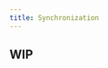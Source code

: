 ```yaml
---
title: Synchronization
---
```


## WIP
<!-- There are currently two methods to synchronize with the StarkNet chain (i.e., download, hold, and update the StarkNet state):

1. The StarkWare feeder gateway (a centralized API provided by StarkWare) or
2. The Layer 1 StarkNet contracts on the Ethereum chain (these contracts hold the StarkNet data on-chain,
   [providing data availability](https://docs.starknet.io/docs/Data%20Availabilty/on-chain-data)).

## API syncing

The syncing process with the feeder gateway is relatively simple: request a state update from the API [like this](https://alpha-mainnet.starknet.io/feeder_gateway/get_state_update?blockNumber=0)
and apply that state update to the local database.

## Layer 1 Syncing

Syncing with the L1 contracts is more complicated. To do this, we listen for events emitted by the contracts to reconstruct the StarkNet state update.

The three key StarkNet contracts on L1 that we are interested in are:

1. MemoryPageFactRegistry: stores a mapping between a fact (a hash of some data) and a memory page hash.
   This contract has an external function `registerMemoryPageContinuous` that accepts memory pages as input (data structure that contains L2 transaction data).
   When it receives a new valid memory page, the `LogMemoryPageFactContinuous` event is emitted with the hash of the registered memory page.
2. GpsStatementVerifier: verifies proofs from layer 2.
   When this contract verifies a proof, it emits a `LogMemoryPagesHashes` event, which contains a fact (hash of data used in the verification process) and an array of memory page hashes.
3. Starknet: transitions the StarkNet state.
   Emits a `LogStateTransitionFact` event with a fact corresponding to the state transition being processed.
   Once it completes additional safety checks, it will officially transition the state and emit a `LogStateUpdate` event with the new state root and Starknet block number (sequence number).

When syncing against L1, we need to work backwards through the above steps to reconstruct the original state update.

Since we cannot rely on receiving the events in chronological order, we hold three mappings to keep the information straight (one for each contract):

1. memoryPage: memoryPageHash -> hash of the Ethereum transaction where the `LogMemoryPageFactContinuous` event was emitted.
1. gpsVerifier: fact1 -> list of memory page hashes
1. facts: sequence number -> fact (this fact is from `LogStateTransitionFact`, sequence number is from `LogStateUpdate`)

To sync, we follow these steps:

1. Once we see a `LogStateTransitionFact` event, we look for a `LogStateUpdate` in the same Ethereum block. If found, we add it to the third mapping above.
   If the sequence number (StarkNet block number) is one greater than the latest sequence number of the last block we synced, we begin processing the state update.
1. Use the fact from the `LogStateTransitionFact` event to get the list of corresponding memory page hashes from the gpsVerifier mapping.
1. For each memory page hash, use the memoryPage mapping to find the hash of the transaction where the memory page data was sent.
1. Query an Ethereum node for the actual transaction using the transaction hash.
1. Parse the Ethereum transaction calldata to reconstruct the StarkNet state update.

Further exploration:

1. [StarkNet State](https://docs.starknet.io/docs/State/starknet-state) - layout of the StarkNet state trie
1. [Fact registry design](https://ethresear.ch/t/batching-proofs-for-several-dapps-into-a-single-succinct-proof/5694) - the reasoning behind the StarkNet L1 contract architecture
1. [StarkEx contracts on GitHub](https://github.com/starkware-libs/starkex-contracts/tree/master/evm-verifier) - contain initial implementations of the MemoryPageFactRegistry and GpsStatementVerifier contracts for StarkEx
1. [StarkNet contract on Goerli](https://goerli.etherscan.io/address/0x5e6229F2D4d977d20A50219E521dE6Dd694d45cc#code) (may be out of date by the time you're reading this)
1. [Cairo white paper](https://eprint.iacr.org/2021/1063) - useful background knowledge to have while reading the above contracts -->
